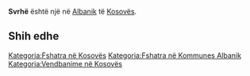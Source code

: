 {{Fshat në 
 | Emri                = Svrhë
 | EmriAlt                = 
 | NAME_SHORT_FORM=      
 | NAME_GENERIC=      
 | NAME_SORT_NAME_RO=      SVRHE
 | FULL_NAME_RO = Svrhë
 | FULL_NAME_ND_RO=Svrhe
 | SORT_NAME_RG=SVRHE
 | FULL_NAME_RG=Svrhë
 | FULL_NAME_ND_RG=Svrhe
 | SRP_NAME_SHORT_FORM=      
 | SRP_NAME_GENERIC=      
 | SRP_NAME_SORT_NAME_RO=      
 | SRP_FULL_NAME_RO = 
 | SRP_FULL_NAME_ND_RO=
 | SRP_SORT_NAME_RG=
 | SRP_FULL_NAME_RG=
 | SRP_FULL_NAME_ND_RG=
 | Emri (Rasa dhanore) = 
 | Figura              = 
 | Shteti              = Kosovo
 | Komuna              = Albanik
 | Kodi postar         = 
 | Sipërfaqja          = 

 | Popullsia           = 

 | Regj. i popullsisë  = 
 | Dend. e popullsisë  = 
 | Faqja zyrtare       = 
 <!--- Koordinatat ----> 
 | Gjerësia            = 42.544444
 | Gjatësia            = 20.613333
 | Lartësia            = 
}}
'''Svrhë''' është një [[]] në [[Albanik]] të [[Kosovës]].

<!-- == Gjeografia == -->
<!-- == Historia == -->
<!-- == Demografia == -->
== Shih edhe ==
{{Komuna Albanik}}
{{Kosovo-Administrata-Cung}}

[[Kategoria:Fshatra në Kosovës]]
[[Kategoria:Fshatra në Kommunes Albanik]]
[[Kategoria:Vendbanime në Kosovës]]